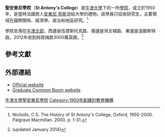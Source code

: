 {{Infobox Oxford college
| name = 聖安東尼學院
| university = 牛津大學
| photo = [[File:St_Antony's_College.jpg|290px]]
| infobox_colour = #000033
| colours = {{scarf|start}}{{cell3|#000033}}{{cell2|#FF0000}}{{cell|#FFCC00}}{{cell2|#FF0000}}{{cells|5|#000033}}{{cell2|#FF0000}}{{cell|#FFCC00}}{{cell2|#FF0000}}{{cell3|#000033}}{{scarf|end}}
| named_for = [[聖安東尼|聖安東尼]]
| full_name =
| latin_name =Collegium Sancti Antonii
| established = 1950
| sister_college = [[劍橋大學沃爾森學院|劍橋大學沃爾森學院]]
| head_label = Warden
| head = [[瑪格麗特·麥克米倫|瑪格麗特·麥克米倫]]
| undergraduates = 無
| graduates = 400
| location = 在伍德斯托克路、[[貝文頓路|貝文頓路]]和[[溫徹斯特路|溫徹斯特路]]之間
| latitude = 51.763149
| longitude = -1.262903
| motto = ''Plus est en vous''
| shield = [[Image:St-Antony's_College_Oxford_Coat_Of_Arms.svg|150px]]
| blazon = Or on a chevron between three tau crosses gules as many pierced mullets of the field.
| homepage = [http://www.sant.ox.ac.uk/ Homepage]
| boat_club = [http://www.boatclub.stantonys.info/ Boat Club]
}}

'''聖安東尼學院'''（'''St Antony's College'''）是[[牛津大學|牛津大學]]下的一所[[牛津大學學院|學院]]，成立於1950年，是當時法國商人[[安東尼·貝斯|安東尼·貝斯]]送給大學的禮物。該學員只招收研究生，主要領域在國際關係、經濟學、政治和地區研究。<ref name="Nicholls, C S 2000. p. 1-31">Nicholls, C S. The History of St Antony's College, Oxford, 1950-2000. Palgrave Macmillan. 2000. p. 1-31.</ref>

學院坐落在[[牛津北部|牛津北部]]，西邊是伍德斯托克路、南邊是貝文頓路、東邊是溫徹斯特路。2012年收到財政捐款3000萬英鎊。<ref>{{cite web|url=http://www.ox.ac.uk/about_the_university/facts_and_figures/college_finances12.html|title=Financial Statements of the Oxford Colleges (2011-12)|accessdate=2014-03-27|archive-date=2014-02-18|archive-url=https://web.archive.org/web/20140218020245/http://www.ox.ac.uk/about_the_university/facts_and_figures/college_finances12.html|dead-url=no}} (updated January 2014)</ref>

==參考文獻==
{{reflist|30em}}

==外部連結==
{{Commons category|St Antony's College, Oxford}}
*[http://www.sant.ox.ac.uk/ Official website] {{Wayback|url=http://www.sant.ox.ac.uk/ |date=20110227005633 }}
*[https://web.archive.org/web/20160303223213/http://www.stantonys.info/ Graduate Common Room website]

{{牛津大學}}

{{DEFAULTSORT:Saint Anthony's College, Oxford}}
[[Category:牛津大學聖安東尼學院|]]
[[Category:1950年創建的教育機構|Category:1950年創建的教育機構]]